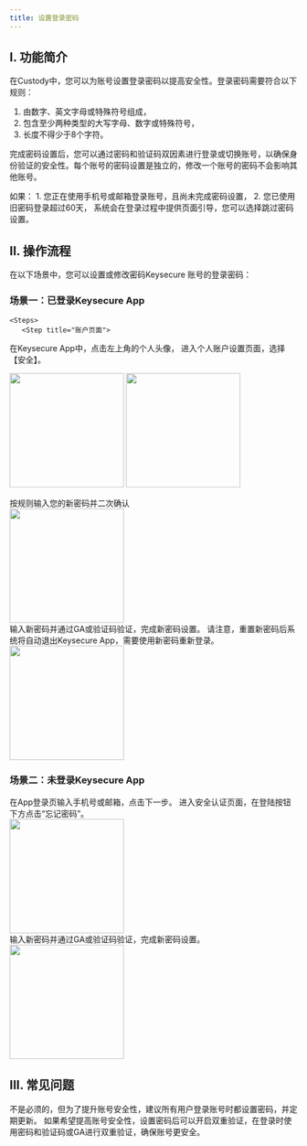 ```yaml
---
title: 设置登录密码
---
```


## I. 功能简介

在Custody中，您可以为账号设置登录密码以提高安全性。登录密码需要符合以下规则：
1. 由数字、英文字母或特殊符号组成，
2. 包含至少两种类型的大写字母、数字或特殊符号，
3. 长度不得少于8个字符。

完成密码设置后，您可以通过密码和验证码双因素进行登录或切换账号，以确保身份验证的安全性。每个账号的密码设置是独立的，修改一个账号的密码不会影响其他账号。

<Note>
如果：
1. 您正在使用手机号或邮箱登录账号，且尚未完成密码设置，
2. 您已使用旧密码登录超过60天，
系统会在登录过程中提供页面引导，您可以选择跳过密码设置。
</Note>

## II. 操作流程

在以下场景中，您可以设置或修改密码Keysecure 账号的登录密码：

### **场景一：已登录Keysecure App**
    <Steps>
       <Step title="账户页面">
在Keysecure App中，点击左上角的个人头像， 进入个人账户设置页面，选择【安全】。
    <div className="w-full flex items-center justify-center">
<CardGroup cols={2}>
    <img src="/images/custody-guide/personalcn.png" width="200"/>
    <img src="/images/custody-guide/sercuity.png" width="200"/>
</CardGroup>
</div>
</Step>
        <Step title="点击“重置登录密码”">
            按规则输入您的新密码并二次确认
                 <div className="w-full flex items-center justify-center">
    <img src="/images/user-guide/resetpasscn.jpg" width="200"/>
</div>
        </Step>
        <Step title="输入新密码">
            输入新密码并通过GA或验证码验证，完成新密码设置。
            <warning>
            请注意，重置新密码后系统将自动退出Keysecure App，需要使用新密码重新登录。
            </warning>
    <div className="w-full flex items-center justify-center">
    <img src="/images/user-guide/resetpass2cn.jpg" width="200"/>
</div>
    </Step>
    </Steps>

### **场景二：未登录Keysecure App**
<Steps>
        <Step title="在App登录页输入手机号或邮箱">
            在App登录页输入手机号或邮箱，点击下一步。
        </Step>
        <Step title="点击“忘记密码”">
            进入安全认证页面，在登陆按钮下方点击“忘记密码”。
 <div className="w-full flex items-center justify-center">
    <img src="/images/user-guide/forgotpasscn.jpg" width="200"/>
</div>
        </Step>
        <Step title="输入新密码">
            输入新密码并通过GA或验证码验证，完成新密码设置。
                <div className="w-full flex items-center justify-center">
    <img src="/images/user-guide/resetpass2cn.jpg" width="200"/>
</div>
</Step>
</Steps>


## III. 常见问题

<Accordion title="是否一定要设置登录密码？">
不是必须的，但为了提升账号安全性，建议所有用户登录账号时都设置密码，并定期更新。
</Accordion>

<Accordion title="设置登录密码有什么好处？">
如果希望提高账号安全性，设置密码后可以开启双重验证，在登录时使用密码和验证码或GA进行双重验证，确保账号更安全。
</Accordion>